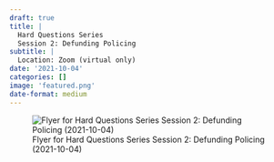 ```yaml
---
draft: true 
title: |
  Hard Questions Series
  Session 2: Defunding Policing
subtitle: |
  Location: Zoom (virtual only)
date: '2021-10-04'
categories: []
image: 'featured.png'
date-format: medium 
---
```




![Flyer for Hard Questions Series
Session 2: Defunding Policing (2021-10-04)](featured.png){.lightbox}
